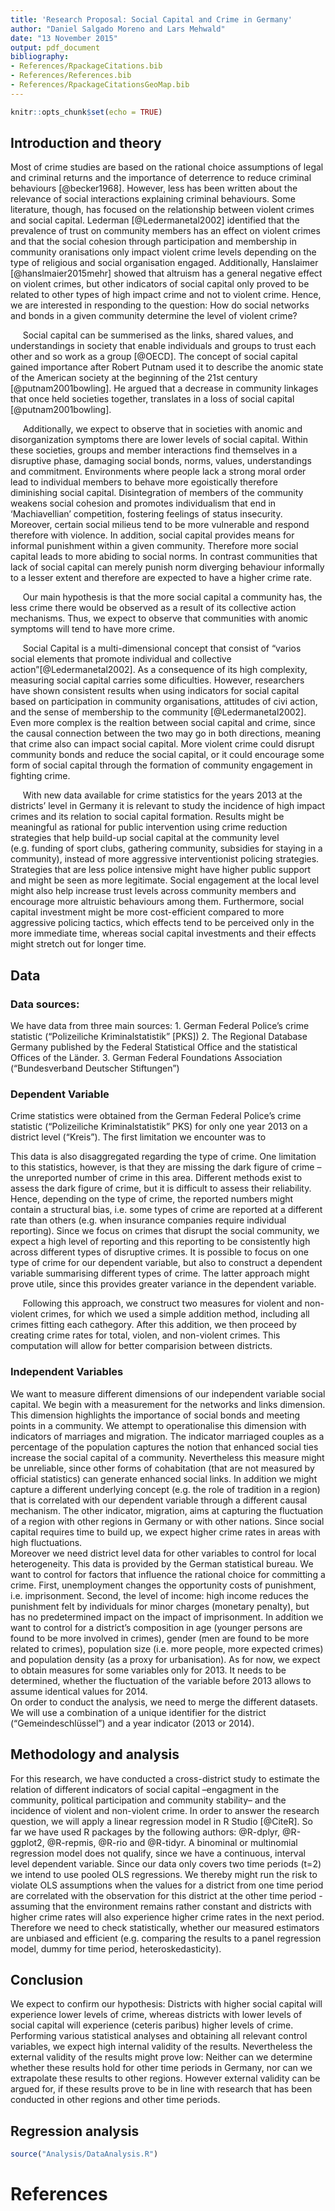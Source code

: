 ```yaml
---
title: 'Research Proposal: Social Capital and Crime in Germany'
author: "Daniel Salgado Moreno and Lars Mehwald"
date: "13 November 2015"
output: pdf_document
bibliography:
- References/RpackageCitations.bib
- References/References.bib
- References/RpackageCitationsGeoMap.bib
---
```


```r
knitr::opts_chunk$set(echo = TRUE)
```

## Introduction and theory 
Most of crime studies are based on the rational choice assumptions of legal and criminal returns and the importance of deterrence to reduce criminal behaviours [@becker1968]. However, less has been written about the relevance of social interactions explaining criminal behaviours. Some literature, though, has focused on the relationship between violent crimes and social capital. Lederman [@Ledermanetal2002] identified that the prevalence of trust on community members has an effect on violent crimes and that the social cohesion through participation and membership in community oranisations only impact violent crime levels depending on the type of religious and social organisation engaged. Additionally, Hanslaimer [@hanslmaier2015mehr] showed that altruism has a general negative effect on violent crimes, but other indicators of social capital only proved to be related to other types of high impact crime and not to violent crime. Hence, we are interested in responding to the question: How do social networks and bonds in a given community determine the level of violent crime? 

&nbsp;&nbsp;&nbsp;&nbsp;&nbsp;Social capital can be summerised as the links, shared values, and understandings in society that enable individuals and groups to trust each other and so work as a group [@OECD]. The concept of social capital gained importance after Robert Putnam used it to describe the anomic state of the American society at the beginning of the 21st century [@putnam2001bowling]. He argued that a decrease in community linkages that once held societies together, translates in a loss of social capital [@putnam2001bowling].  

&nbsp;&nbsp;&nbsp;&nbsp;&nbsp;Additionally, we expect to observe that in societies with anomic and disorganization symptoms there are lower levels of social capital. Within these societies, groups and member interactions find themselves in a disruptive phase, damaging social bonds, norms, values, understandings and commitment. Environments where people lack a strong moral order lead to individual members to behave more egoistically therefore diminishing social capital. Disintegration of members of the community weakens social cohesion and promotes individualism that end in 'Machiavellian' competition, fostering feelings of status insecurity. Moreover, certain social milieus tend to be more vulnerable and respond therefore with violence. In addition, social capital provides means for informal punishment within a given community. Therefore more social capital leads to more abiding to social norms. In contrast communities that lack of social capital can merely punish norm diverging behaviour informally to a lesser extent and therefore are expected to have a higher crime rate.   

&nbsp;&nbsp;&nbsp;&nbsp;&nbsp;Our main hypothesis is that the more social capital a community has, the less crime there would be observed as a result of its collective action mechanisms. Thus, we expect to observe that communities with anomic symptoms will tend to have more crime.  

&nbsp;&nbsp;&nbsp;&nbsp;&nbsp;Social Capital is a multi-dimensional concept that consist of "varios social elements that promote individual and collective action"[@Ledermanetal2002]. As a consequence of its high complexity, measuring social capital carries some dificulties. However, researchers have shown consistent results when using indicators for social capital based on participation in community organisations, attitudes of civi action, and the sense of membership to the community [@Ledermanetal2002]. Even more complex is the realtion between social capital and crime, since the causal connection between the two may go in both directions, meaning that crime also can impact social capital. More violent crime could disrupt community bonds and reduce the social capital, or it could encourage some form of social capital through the formation of community engagement in fighting crime.  

&nbsp;&nbsp;&nbsp;&nbsp;&nbsp;With new data available for crime statistics for the years 2013 at the districts' level in Germany it is relevant to study the incidence of high impact crimes and its relation to social capital formation. Results might be meaningful as rational for public intervention using crime reduction strategies that help build-up social capital at the community level (e.g. funding of sport clubs, gathering community, subsidies for staying in a community), instead of more aggressive interventionist policing strategies. Strategies that are less police intensive might have higher public support and might be seen as more legitimate. Social engagement at the local level might also help increase trust levels across community members and encourage more altruistic behaviours among them. Furthermore, social capital investment might be more cost-efficient compared to more aggressive policing tactics, which effects tend to be perceived only in the more immediate time, whereas social capital investments and their effects might stretch out for longer time.

## Data
### Data sources:
We have data from three main sources: 
1. German Federal Police's crime statistic ("Polizeiliche Kriminalstatistik" [PKS])
2. The Regional Database Germany published by the Federal Statistical Office and the statistical Offices of the Länder. 
3. German Federal Foundations Association ("Bundesverband Deutscher Stiftungen")

### Dependent Variable
Crime statistics were obtained from the German Federal Police's crime statistic ("Polizeiliche Kriminalstatistik" PKS) for only one year 2013 on a district level ("Kreis"). The first limitation we encounter was to 

This data is also disaggregated regarding the type of crime. One limitation to this statistics, however, is that they are missing the dark figure of crime --the unreported number of crime in this area. Different methods exist to assess the dark figure of crime, but it is difficult to assess their reliability. Hence, depending on the type of crime, the reported numbers might contain a structural bias, i.e. some types of crime are reported at a different rate than others (e.g. when insurance companies require individual reporting). Since we focus on crimes that disrupt the social community, we expect a high level of reporting and this reporting to be consistently high across different types of disruptive crimes. It is possible to focus on one type of crime for our dependent variable, but also to construct a dependent variable summarising different types of crime. The latter approach might prove utile, since this provides greater variance in the dependent variable.   

&nbsp;&nbsp;&nbsp;&nbsp;&nbsp;Following this approach, we construct two measures for violent and non-violent crimes, for which we used a simple addition method, including all crimes fitting each cathegory. After this addition, we then proceed by creating crime rates for total, violen, and non-violent crimes. This computation will allow for better comparision between districts. 

### Independent Variables
We want to measure different dimensions of our independent variable social capital. We begin with a measurement for the networks and links dimension. This dimension highlights the importance of social bonds and meeting points in a community. We attempt to operationalise this dimension with indicators of marriages and migration. The indicator marriaged couples as a percentage of the population captures the notion that enhanced social ties increase the social capital of a community. Nevertheless this measure might be unreliable, since other forms of cohabitation (that are not measured by official statistics) can generate enhanced social links. In addition we might capture a different underlying concept (e.g. the role of tradition in a region) that is correlated with our dependent variable through a different causal mechanism. The other indicator, migration, aims at capturing the fluctuation of a region with other regions in Germany or with other nations. Since social capital requires time to build up, we expect higher crime rates in areas with high fluctuations.  
Moreover we need district level data for other variables to control for local heterogeneity. This data is provided by the German statistical bureau. We want to control for factors that influence the rational choice for committing a crime. First, unemployment changes the opportunity costs of punishment, i.e. imprisonment. Second, the level of income: high income reduces the punishment felt by individuals for minor charges (monetary penalty), but has no predetermined impact on the impact of imprisonment. In addition we want to control for a district's composition in age (younger persons are found to be more involved in crimes), gender (men are found to be more related to crimes), population size (i.e. more people, more expected crimes) and population density (as a proxy for urbanisation). As for now, we expect to obtain measures for some variables only for 2013. It needs to be determined, whether the fluctuation of the variable before 2013 allows to assume identical values for 2014.  
On order to conduct the analysis, we need to merge the different datasets. We will use a combination of a unique identifier for the district ("Gemeindeschlüssel") and a year indicator (2013 or 2014). 

## Methodology and analysis 
For this research, we have conducted a cross-district study to estimate the relation of different indicators of social capital --engagment in the community, political participation and community stability-- and the incidence of violent and non-violent crime. 
In order to answer the research question, we will apply a linear regression model in R Studio [@CiteR]. So far we have used R packages by the following authors: @R-dplyr, @R-ggplot2, @R-repmis, @R-rio and @R-tidyr. A binominal or multinomial regression model does not qualify, since we have a continuous, interval level dependent variable. Since our data only covers two time periods (t=2) we intend to use pooled OLS regressions. We thereby might run the risk to violate OLS assumptions when the values for a district from one time period are correlated with the observation for this district at the other time period - assuming that the environment remains rather constant and districts with higher crime rates will also experience higher crime rates in the next period. Therefore we need to check statistically, whether our measured estimators are unbiased and efficient (e.g. comparing the results to a panel regression model, dummy for time period, heteroskedasticity). 

## Conclusion 
We expect to confirm our hypothesis: Districts with higher social capital will experience lower levels of crime, whereas districts with lower levels of social capital will experience (ceteris paribus) higher levels of crime.  
Performing various statistical analyses and obtaining all relevant control variables, we expect high internal validity of the results. Nevertheless the external validity of the results might prove low: Neither can we determine whether these results hold for other time periods in Germany, nor can we extrapolate these results to other regions. However external validity can be argued for, if these results prove to be in line with research that has been conducted in other regions and other time periods.

## Regression analysis 

```r

source("Analysis/DataAnalysis.R")

```

# References

